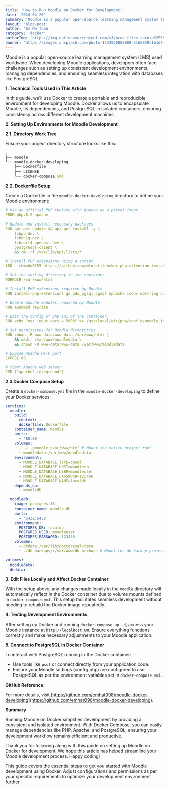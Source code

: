 ```yaml
---
title: 'How to Run Moodle on Docker for Development'
date: '2024-04-20'
summary: 'Moodle is a popular open-source learning management system (LMS) used worldwide. When developing Moodle applications, developers often face challenges such as setting up consistent development environments, managing dependencies, and ensuring seamless integration with databases like PostgreSQL.'
layout: 'blog-post'
author: 'Em Ha Tuan'
category: 'docker'
authorImg: 'https://img.notionusercontent.com/s3/prod-files-secure%2F56297b57-d436-4e76-b430-dc33daeb3f94%2Fbe7dbcc9-f087-4c69-bce0-f5c59fbf8034%2F322727530_3383089278636676_8051574977311734060_n.jpg/size/w=250?exp=1731145919&sig=hGTmXJxEmtwj70qZBrD9MYrLj7SZavRIGfEERnSi8Cg'
banner: 'https://images.unsplash.com/photo-1533960056888-5166859c1b1d?ixlib=rb-4.0.3&q=85&fm=jpg&crop=entropy&cs=srgb&w=4800'
---
```


Moodle is a popular open-source learning management system (LMS) used worldwide. When developing Moodle applications, developers often face challenges such as setting up consistent development environments, managing dependencies, and ensuring seamless integration with databases like PostgreSQL.

**1. Technical Tools Used in This Article**

In this guide, we’ll use Docker to create a portable and reproducible environment for developing Moodle. Docker allows us to encapsulate Moodle, its dependencies, and PostgreSQL in isolated containers, ensuring consistency across different development machines.

**2. Setting Up Environments for Moodle Development**

**2.1. Directory Work Tree**

Ensure your project directory structure looks like this:

```jsx
.
├── moodle
└── moodle-docker-developing
    ├── Dockerfile
    ├── LICENSE
    └── docker-compose.yml
```

**2.2. Dockerfile Setup**

Create a Dockerfile in the `moodle-docker-developing` directory to define your Moodle environment:

```yaml
# Use an official PHP runtime with Apache as a parent image
FROM php:8.2-apache

# Update and install necessary packages
RUN apt-get update && apt-get install -y \
    libpq-dev \
    libonig-dev \
    libcurl4-openssl-dev \
    postgresql-client \
    && rm -rf /var/lib/apt/lists/*

# Install PHP extensions using a script
ADD --chmod=0755 https://github.com/mlocati/docker-php-extension-installer/releases/latest/download/install-php-extensions /usr/local/bin/

# Set the working directory in the container
WORKDIR /var/www/html

# Install PHP extensions required by Moodle
RUN install-php-extensions gd pdo_pgsql pgsql opcache iconv mbstring curl openssl ctype zip zlib simplexml spl pcre dom xml xmlreader intl json hash fileinfo xsl soap exif yaml

# Enable Apache modules required by Moodle
RUN a2enmod rewrite

# Edit the config of php.ini of the container.
RUN echo "max_input_vars = 5000" >> /usr/local/etc/php/conf.d/moodle.ini

# Set permissions for Moodle directories
RUN chown -R www-data:www-data /var/www/html \
    && mkdir /var/www/moodledata \
    && chown -R www-data:www-data /var/www/moodledata

# Expose Apache HTTP port
EXPOSE 80

# Start Apache web server
CMD ["apache2-foreground"]
```

**2.3 Docker Compose Setup**

Create a `docker-compose.yml` file in the `moodle-docker-developing` to define your Docker services:

```yaml
services:
  moodle:
    build:
      context: .
      dockerfile: Dockerfile
    container_name: moodle
    ports:
      - '80:80'
    volumes:
      - ./../moodle:/var/www/html # Mount the entire project root
      - moodledata:/var/www/moodledata
    environment:
      - MOODLE_DATABASE_TYPE=pgsql
      - MOODLE_DATABASE_HOST=moodledb
      - MOODLE_DATABASE_USER=moodleuser
      - MOODLE_DATABASE_PASSWORD=123456
      - MOODLE_DATABASE_NAME=localdb
    depends_on:
      - moodledb

  moodledb:
    image: postgres:16
    container_name: moodle-db
    ports:
      - '5432:5432'
    environment:
      POSTGRES_DB: localdb
      POSTGRES_USER: moodleuser
      POSTGRES_PASSWORD: 123456
    volumes:
      - dbdata:/var/lib/postgresql/data
      - ./db_backups/:/var/www/db_backups # Mount the db backup project to container.

volumes:
  moodledata:
  dbdata:
```

**3. Edit Files Locally and Affect Docker Container**

With the setup above, any changes made locally in the `moodle` directory will automatically reflect in the Docker container due to volume mounts defined in `docker-compose.yml`. This setup facilitates seamless development without needing to rebuild the Docker image repeatedly.

**4. Testing Development Environments**

After setting up Docker and running `docker-compose up -d`, access your Moodle instance at `http://localhost:80`. Ensure everything functions correctly and make necessary adjustments to your Moodle application.

**5. Connect to PostgreSQL in Docker Container**

To interact with PostgreSQL running in the Docker container:

- Use tools like `psql` or connect directly from your application code.
- Ensure your Moodle settings (config.php) are configured to use PostgreSQL as per the environment variables set in `docker-compose.yml`.

**GitHub Reference:**

For more details, visit [https://github.com/emhat098/moodle-docker-developing](https://github.com/emhat098/moodle-docker-developing).

**Summary**

Running Moodle on Docker simplifies development by providing a consistent and isolated environment. With Docker Compose, you can easily manage dependencies like PHP, Apache, and PostgreSQL, ensuring your development workflow remains efficient and productive.

Thank you for following along with this guide on setting up Moodle on Docker for development. We hope this article has helped streamline your Moodle development process. Happy coding!

This guide covers the essential steps to get you started with Moodle development using Docker. Adjust configurations and permissions as per your specific requirements to optimize your development environment further.
